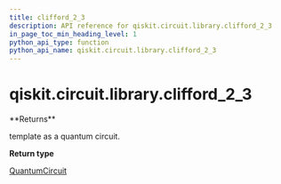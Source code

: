 ```yaml
---
title: clifford_2_3
description: API reference for qiskit.circuit.library.clifford_2_3
in_page_toc_min_heading_level: 1
python_api_type: function
python_api_name: qiskit.circuit.library.clifford_2_3
---
```


<span id="qiskit-circuit-library-clifford-2-3" />

# qiskit.circuit.library.clifford\_2\_3

<Function id="qiskit.circuit.library.clifford_2_3" isDedicatedPage={true} github="https://github.com/qiskit/qiskit/tree/stable/0.19/qiskit/circuit/library/templates/clifford/clifford_2_3.py" signature="clifford_2_3()">
  **Returns**

  template as a quantum circuit.

  **Return type**

  [QuantumCircuit](qiskit.circuit.QuantumCircuit "qiskit.circuit.QuantumCircuit")
</Function>

